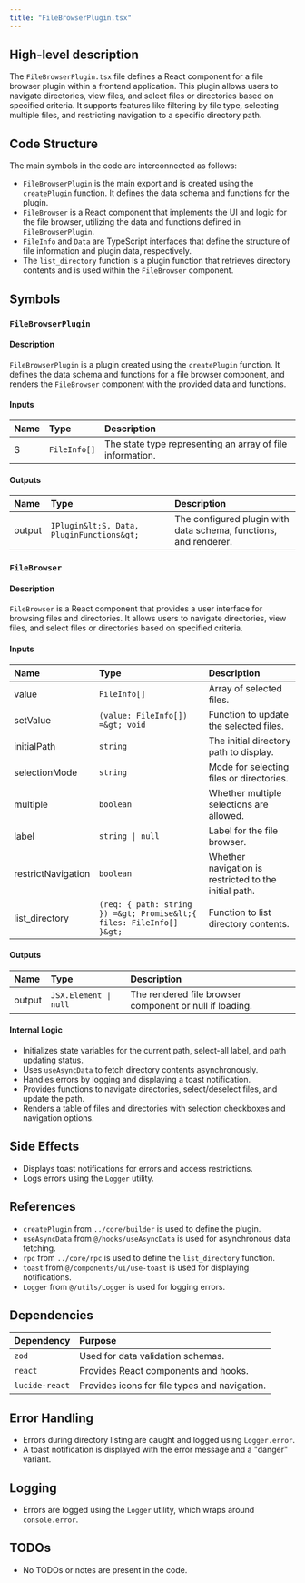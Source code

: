 ```yaml
---
title: "FileBrowserPlugin.tsx"
---
```


## High-level description

The `FileBrowserPlugin.tsx` file defines a React component for a file browser plugin within a frontend application. This plugin allows users to navigate directories, view files, and select files or directories based on specified criteria. It supports features like filtering by file type, selecting multiple files, and restricting navigation to a specific directory path.

## Code Structure

The main symbols in the code are interconnected as follows:
- `FileBrowserPlugin` is the main export and is created using the `createPlugin` function. It defines the data schema and functions for the plugin.
- `FileBrowser` is a React component that implements the UI and logic for the file browser, utilizing the data and functions defined in `FileBrowserPlugin`.
- `FileInfo` and `Data` are TypeScript interfaces that define the structure of file information and plugin data, respectively.
- The `list_directory` function is a plugin function that retrieves directory contents and is used within the `FileBrowser` component.

## Symbols

### `FileBrowserPlugin`
#### Description
`FileBrowserPlugin` is a plugin created using the `createPlugin` function. It defines the data schema and functions for a file browser component, and renders the `FileBrowser` component with the provided data and functions.

#### Inputs
| Name | Type | Description |
|:-----|:-----|:------------|
| S | `FileInfo[]` | The state type representing an array of file information. |

#### Outputs
| Name | Type | Description |
|:-----|:-----|:------------|
| output | `IPlugin&lt;S, Data, PluginFunctions&gt;` | The configured plugin with data schema, functions, and renderer. |

### `FileBrowser`
#### Description
`FileBrowser` is a React component that provides a user interface for browsing files and directories. It allows users to navigate directories, view files, and select files or directories based on specified criteria.

#### Inputs
| Name | Type | Description |
|:-----|:-----|:------------|
| value | `FileInfo[]` | Array of selected files. |
| setValue | `(value: FileInfo[]) =&gt; void` | Function to update the selected files. |
| initialPath | `string` | The initial directory path to display. |
| selectionMode | `string` | Mode for selecting files or directories. |
| multiple | `boolean` | Whether multiple selections are allowed. |
| label | `string \| null` | Label for the file browser. |
| restrictNavigation | `boolean` | Whether navigation is restricted to the initial path. |
| list_directory | `(req: { path: string }) =&gt; Promise&lt;{ files: FileInfo[] }&gt;` | Function to list directory contents. |

#### Outputs
| Name | Type | Description |
|:-----|:-----|:------------|
| output | `JSX.Element \| null` | The rendered file browser component or null if loading. |

#### Internal Logic
- Initializes state variables for the current path, select-all label, and path updating status.
- Uses `useAsyncData` to fetch directory contents asynchronously.
- Handles errors by logging and displaying a toast notification.
- Provides functions to navigate directories, select/deselect files, and update the path.
- Renders a table of files and directories with selection checkboxes and navigation options.

## Side Effects
- Displays toast notifications for errors and access restrictions.
- Logs errors using the `Logger` utility.

## References
- `createPlugin` from `../core/builder` is used to define the plugin.
- `useAsyncData` from `@/hooks/useAsyncData` is used for asynchronous data fetching.
- `rpc` from `../core/rpc` is used to define the `list_directory` function.
- `toast` from `@/components/ui/use-toast` is used for displaying notifications.
- `Logger` from `@/utils/Logger` is used for logging errors.

## Dependencies
| Dependency | Purpose |
|:-----------|:--------|
| `zod` | Used for data validation schemas. |
| `react` | Provides React components and hooks. |
| `lucide-react` | Provides icons for file types and navigation. |

## Error Handling
- Errors during directory listing are caught and logged using `Logger.error`.
- A toast notification is displayed with the error message and a "danger" variant.

## Logging
- Errors are logged using the `Logger` utility, which wraps around `console.error`.

## TODOs
- No TODOs or notes are present in the code.